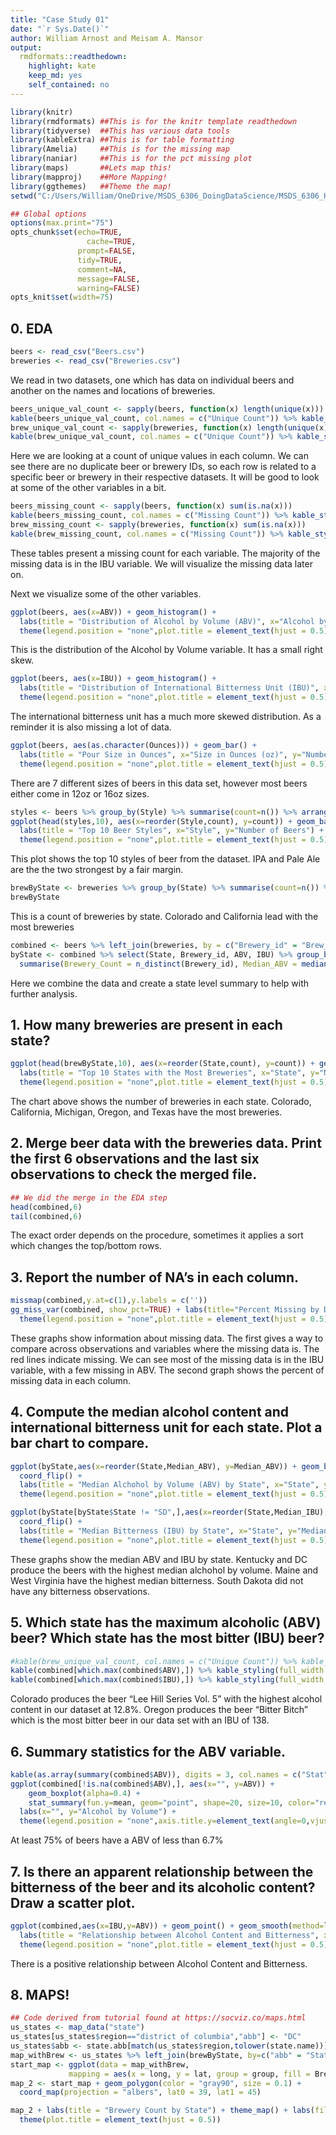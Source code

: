 ```yaml
---
title: "Case Study 01"
date: "`r Sys.Date()`"
author: William Arnost and Meisam A. Mansor
output:
  rmdformats::readthedown:
    highlight: kate
    keep_md: yes
    self_contained: no
---
```



```r
library(knitr)
library(rmdformats) ##This is for the knitr template readthedown
library(tidyverse)  ##This has various data tools
library(kableExtra) ##This is for table formatting
library(Amelia)     ##This is for the missing map
library(naniar)     ##This is for the pct missing plot
library(maps)       ##Lets map this!
library(mapproj)    ##More Mapping!
library(ggthemes)   ##Theme the map!
setwd("C:/Users/William/OneDrive/MSDS_6306_DoingDataScience/MSDS_6306_Homework/CaseStudy01")

## Global options
options(max.print="75")
opts_chunk$set(echo=TRUE,
	             cache=TRUE,
               prompt=FALSE,
               tidy=TRUE,
               comment=NA,
               message=FALSE,
               warning=FALSE)
opts_knit$set(width=75)
```
## 0. EDA
```r
beers <- read_csv("Beers.csv")
breweries <- read_csv("Breweries.csv")
```

We read in two datasets, one which has data on individual beers and another on the names and locations of breweries. 

```r
beers_unique_val_count <- sapply(beers, function(x) length(unique(x)))
kable(beers_unique_val_count, col.names = c("Unique Count")) %>% kable_styling(full_width = FALSE)
brew_unique_val_count <- sapply(breweries, function(x) length(unique(x)))
kable(brew_unique_val_count, col.names = c("Unique Count")) %>% kable_styling(full_width = FALSE)
```
Here we are looking at a count of unique values in each column. We can see there are no duplicate beer or brewery IDs, so each row is related to a specific beer or brewery in their respective datasets. It will be good to look at some of the other variables in a bit. 

```r
beers_missing_count <- sapply(beers, function(x) sum(is.na(x)))
kable(beers_missing_count, col.names = c("Missing Count")) %>% kable_styling(full_width = FALSE)
brew_missing_count <- sapply(breweries, function(x) sum(is.na(x)))
kable(brew_missing_count, col.names = c("Missing Count")) %>% kable_styling(full_width = FALSE)
```
These tables present a missing count for each variable. The majority of the missing data is in the IBU variable. We will visualize the missing data later on. 

Next we visualize some of the other variables.
```r
ggplot(beers, aes(x=ABV)) + geom_histogram() + 
  labs(title = "Distribution of Alcohol by Volume (ABV)", x="Alcohol by Volume", y="Number of Beers") +
  theme(legend.position = "none",plot.title = element_text(hjust = 0.5),axis.title.y=element_text(angle=0,vjust=1))
```

This is the distribution of the Alcohol by Volume variable. It has a small right skew.
```r
ggplot(beers, aes(x=IBU)) + geom_histogram() + 
  labs(title = "Distribution of International Bitterness Unit (IBU)", x="Bitterness (IBU)", y="Number of Beers") +
  theme(legend.position = "none",plot.title = element_text(hjust = 0.5),axis.title.y=element_text(angle=0,vjust=1))
```

The international bitterness unit has a much more skewed distribution. As a reminder it is also missing a lot of data.
```r
ggplot(beers, aes(as.character(Ounces))) + geom_bar() + 
  labs(title = "Pour Size in Ounces", x="Size in Ounces (oz)", y="Number of Beers") +
  theme(legend.position = "none",plot.title = element_text(hjust = 0.5),axis.title.y=element_text(angle=0,vjust=1))
```
There are 7 different sizes of beers in this data set, however most beers either come in 12oz or 16oz sizes. 

```r
styles <- beers %>% group_by(Style) %>% summarise(count=n()) %>% arrange(-count)
ggplot(head(styles,10), aes(x=reorder(Style,count), y=count)) + geom_bar(stat="identity") + coord_flip() +
  labs(title = "Top 10 Beer Styles", x="Style", y="Number of Beers") +
  theme(legend.position = "none",plot.title = element_text(hjust = 0.5),axis.title.y=element_text(angle=0,vjust=1))
```

This plot shows the top 10 styles of beer from the dataset. IPA and Pale Ale are the the two strongest by a fair margin.
```r
brewByState <- breweries %>% group_by(State) %>% summarise(count=n()) %>% arrange(-count)
brewByState
```

This is a count of breweries by state. Colorado and California lead with the most breweries

```r
combined <- beers %>% left_join(breweries, by = c("Brewery_id" = "Brew_ID")) %>% rename(Beer = "Name.x", Brewery = "Name.y")
byState <- combined %>% select(State, Brewery_id, ABV, IBU) %>% group_by(State) %>% 
  summarise(Brewery_Count = n_distinct(Brewery_id), Median_ABV = median(ABV,na.rm=TRUE), Median_IBU = median(IBU,na.rm=TRUE), Max_ABV = max(ABV,na.rm=TRUE), Max_IBU = max(IBU,na.rm=TRUE))
```
Here we combine the data and create a state level summary to help with further analysis.

## 1. How many breweries are present in each state?
```r
ggplot(head(brewByState,10), aes(x=reorder(State,count), y=count)) + geom_bar(stat = "identity") + coord_flip() +
  labs(title = "Top 10 States with the Most Breweries", x="State", y="Number of Breweries") +
  theme(legend.position = "none",plot.title = element_text(hjust = 0.5),axis.title.y=element_text(angle=0,vjust=1))
```

The chart above shows the number of breweries in each state. Colorado, California, Michigan, Oregon, and Texas have the most breweries.


## 2. Merge beer data with the breweries data. Print the first 6 observations and the last six observations to check the merged file.
```r
## We did the merge in the EDA step
head(combined,6)
tail(combined,6)
```
The exact order depends on the procedure, sometimes it applies a sort which changes the top/bottom rows.

## 3.   Report the number of NA's in each column.
```r
missmap(combined,y.at=c(1),y.labels = c(''))
gg_miss_var(combined, show_pct=TRUE) + labs(title="Percent Missing by Data Field") +
  theme(legend.position = "none",plot.title = element_text(hjust = 0.5),axis.title.y=element_text(angle=0,vjust=1))
```

These graphs show information about missing data. The first gives a way to compare across observations and variables where the missing data is. The red lines indicate missing. We can see most of the missing data is in the IBU variable, with a few missing in ABV. The second graph shows the percent of missing data in each column.

## 4.   Compute the median alcohol content and international bitterness unit for each state. Plot a bar chart to compare.
```r
ggplot(byState,aes(x=reorder(State,Median_ABV), y=Median_ABV)) + geom_bar(stat="identity") + 
  coord_flip() +
  labs(title = "Median Alchohol by Volume (ABV) by State", x="State", y="Median ABV") +
  theme(legend.position = "none",plot.title = element_text(hjust = 0.5),axis.title.y=element_text(angle=0,vjust=1))

ggplot(byState[byState$State != "SD",],aes(x=reorder(State,Median_IBU), y=Median_IBU)) + geom_bar(stat="identity") + 
  coord_flip() +
  labs(title = "Median Bitterness (IBU) by State", x="State", y="Median IBU") +
  theme(legend.position = "none",plot.title = element_text(hjust = 0.5),axis.title.y=element_text(angle=0,vjust=1))
```

These graphs show the median ABV and IBU by state. Kentucky and DC produce the beers with the highest median alchohol by volume. Maine and West Virginia have the highest median bitterness. South Dakota did not have any bitterness observations.

## 5.   Which state has the maximum alcoholic (ABV) beer? Which state has the most bitter (IBU) beer?
```r
#kable(brew_unique_val_count, col.names = c("Unique Count")) %>% kable_styling(full_width = FALSE)
kable(combined[which.max(combined$ABV),]) %>% kable_styling(full_width = FALSE)
kable(combined[which.max(combined$IBU),]) %>% kable_styling(full_width = FALSE)
```

Colorado produces the beer "Lee Hill Series Vol. 5"  with the highest alcohol content in our dataset at 12.8%. Oregon produces the beer "Bitter Bitch" which is the most bitter beer in our data set with an IBU of 138.

## 6.   Summary statistics for the ABV variable. 
```r
kable(as.array(summary(combined$ABV)), digits = 3, col.names = c("Stat","Value")) %>% kable_styling(full_width = FALSE)
ggplot(combined[!is.na(combined$ABV),], aes(x="", y=ABV)) +
    geom_boxplot(alpha=0.4) +
    stat_summary(fun.y=mean, geom="point", shape=20, size=10, color="red", fill="red") +
  labs(x="", y="Alcohol by Volume") +
  theme(legend.position = "none",axis.title.y=element_text(angle=0,vjust=1))
```

At least 75% of beers have a ABV of less than 6.7%

## 7.   Is there an apparent relationship between the bitterness of the beer and its alcoholic content? Draw a scatter plot.
```r
ggplot(combined,aes(x=IBU,y=ABV)) + geom_point() + geom_smooth(method=lm, se=FALSE) +
  labs(title = "Relationship between Alcohol Content and Bitterness", x="Bitterness", y="Alcohol by Volume") +
  theme(legend.position = "none",plot.title = element_text(hjust = 0.5),axis.title.y=element_text(angle=0,vjust=1))
```

There is a positive relationship between Alcohol Content and Bitterness.

## 8. MAPS!

```r
## Code derived from tutorial found at https://socviz.co/maps.html
us_states <- map_data("state")
us_states[us_states$region=="district of columbia","abb"] <- "DC"
us_states$abb <- state.abb[match(us_states$region,tolower(state.name))]
map_withBrew <- us_states %>% left_join(brewByState, by=c("abb" = "State")) %>% rename(BreweryCount = "count")
start_map <- ggplot(data = map_withBrew,
             mapping = aes(x = long, y = lat, group = group, fill = BreweryCount))
map_2 <- start_map + geom_polygon(color = "gray90", size = 0.1) +
  coord_map(projection = "albers", lat0 = 39, lat1 = 45) 

map_2 + labs(title = "Brewery Count by State") + theme_map() + labs(fill = "Brewery Count") +
  theme(plot.title = element_text(hjust = 0.5))
```
